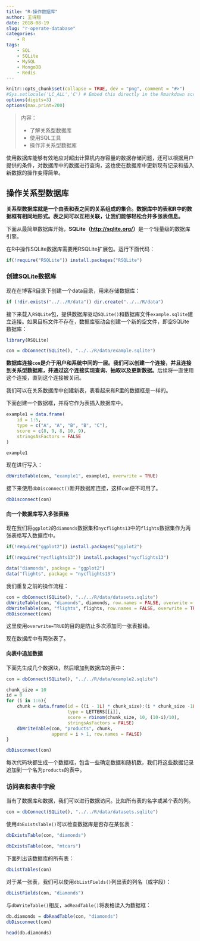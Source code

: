 ```yaml
---
title: "R-操作数据库"
author: 王诗翔
date: 2018-08-19
slug: "r-operate-database"
categories: 
    - R
tags:
    - SQL
    - SQLite
    - MySQL
    - MongoDB
    - Redis
---
```



```r
knitr::opts_chunk$set(collapse = TRUE, dev = "png", comment = "#>")
#Sys.setlocale('LC_ALL','C') # Embed this directly in the Rmarkdown script that contains the Chinese character comment
options(digits=3)
options(max.print=200)
```

>内容：
>
>* 了解关系型数据库
>* 使用SQL工具
>* 操作非关系型数据库

使用数据库能够有效地应对超出计算机内存容量的数据存储问题，还可以根据用户提供的条件，对数据库中的数据进行查询，这也使在数据库中更新现有记录和插入新数据的操作变得简单。

## 操作关系型数据库

**关系型数据库就是一个由表和表之间的关系组成的集合。数据库中的表和R中的数据框有相同地形式。表之间可以互相关联，让我们能够轻松合并多张表信息。**

下面从最简单数据库开始，**SQLite（<http://sqlite.org/>）**是一个轻量级的数据库引擎。

在R中操作SQLite数据库需要用RSQLite扩展包。运行下面代码：

```r
if(!require("RSQLite")) install.packages("RSQLite")
```

### 创建SQLite数据库

现在在博客R目录下创建一个data目录，用来存储数据库：

```r
if (!dir.exists("../../R/data")) dir.create("../../R/data")
```

接下来载入`RSQLite`包，提供数据库驱动`SQLite()`和数据库文件`example.sqlite`建立连接。如果目标文件不存在，数据库驱动会创建一个新的空文件，即空SQLite数据库：

```r
library(RSQLite)

con = dbConnect(SQLite(), "../../R/data/example.sqlite")
```

**数据库连接`con`是介于用户和系统中间的一层。我们可以创建一个连接，并且连接到关系型数据库，并通过这个连接实现查询、抽取以及更新数据。**后续将一直使用这个连接，直到这个连接被关闭。

我们可以在关系数据库中创建新表，表看起来和R里的数据框是一样的。

下面创建一个数据框，并将它作为表插入数据库中。

```r
example1 = data.frame(
    id = 1:5,
    type = c("A", "A", "B", "B", "C"),
    score = c(8, 9, 8, 10, 9),
    stringsAsFactors = FALSE
)

example1
```

现在进行写入：

```r
dbWriteTable(con, "example1", example1, overwrite = TRUE)
```

接下来使用`dbDisconnect()`断开数据库连接，这样`con`便不可用了。

```r
dbDisconnect(con)
```

#### 向一个数据库写入多张表格

现在我们将`ggplot2`的`diamonds`数据集和`nycflights13`中的`flights`数据集作为两张表格写入数据库中。

```r
if(!require("ggplot2")) install.packages("ggplot2")

if(!require("nycflights13")) install.packages("nycflights13")

data("diamonds", package = "ggplot2")
data("flights", package = "nycflights13")
```

我们重复之前的操作流程：

```r
con = dbConnect(SQLite(), "../../R/data/datasets.sqlite")
dbWriteTable(con, "diamonds", diamonds, row.names = FALSE, overwrite = TRUE)
dbWriteTable(con, "flights", flights, row.names = FALSE, overwrite = TRUE)
dbDisconnect(con)
```

这里使用`overwrite=TRUE`的目的是防止多次添加同一张表报错。

现在数据库中有两张表了。

#### 向表中追加数据

下面先生成几个数据块，然后增加到数据库的表中：

```r
con = dbConnect(SQLite(), "../../R/data/example2.sqlite")

chunk_size = 10
id = 0
for (i in 1:6){
    chunk = data.frame(id = ((i - 1L) * chunk_size):(i * chunk_size -1L),
                       type = LETTERS[[i]],
                       score = rbinom(chunk_size, 10, (10-i)/10),
                       stringsAsFactors = FALSE)
    dbWriteTable(con, "products", chunk,
                 append = i > 1, row.names = FALSE)
}

dbDisconnect(con)
```

每次代码块都生成一个数据框，包含一些确定数据和随机数，我们将这些数据记录追加到一个名为`products`的表中。

### 访问表和表中字段

当有了数据库和数据，我们可以进行数据访问。比如所有表的名字或某个表的列。

```r
con = dbConnect(SQLite(), "../../R/data/datasets.sqlite")
```

使用`dbExistsTable()`可以检查数据库是否存在某张表：

```r
dbExistsTable(con, "diamonds")

dbExistsTable(con, "mtcars")
```

下面列出该数据库的所有表：

```r
dbListTables(con)
```

对于某一张表，我们可以使用`dbListFields()`列出表的列名（或字段）：

```r
dbListFields(con, "diamonds")
```

与`dbWriteTable()`相反，`adReadTable()`将表格读入为数据框：

```r
db.diamonds = dbReadTable(con, "diamonds")
dbDisconnect(con)

head(db.diamonds)
```

